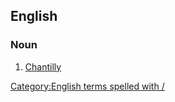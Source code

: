 ==English==

===Noun===
{{en-noun|Chantilly/Tiffanies}}

# {{lb|en|US}} [[Chantilly]]
[[Category:English terms spelled with /]]